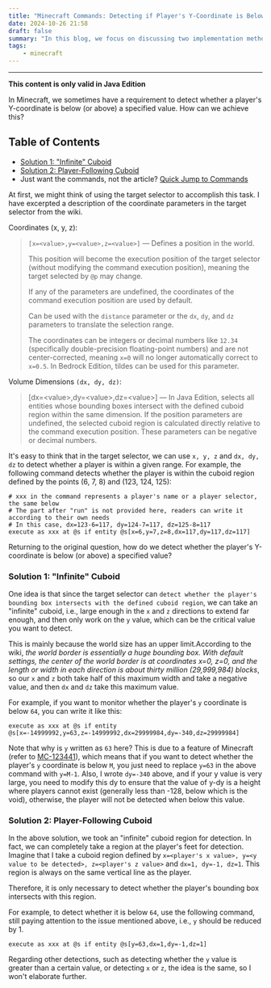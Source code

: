 ```yaml
---
title: "Minecraft Commands: Detecting if Player's Y-Coordinate is Below a Specified Value"
date: 2024-10-26 21:58
draft: false
summary: "In this blog, we focus on discussing two implementation methods, both of which can effectively detect whether the player's y-value is below a specified value."
tags: 
    - minecraft
---
```


---

**This content is only valid in Java Edition**

In Minecraft, we sometimes have a requirement to detect whether a player's Y-coordinate is below (or above) a specified value. How can we achieve this?

## Table of Contents
* [Solution 1: "Infinite" Cuboid](#solution-1-infinite-cuboid)
* [Solution 2: Player-Following Cuboid](#solution-2-player-following-cuboid)
* Just want the commands, not the article? [Quick Jump to Commands](#fastjump)

At first, we might think of using the target selector to accomplish this task. I have excerpted a description of the coordinate parameters in the target selector from the wiki.

Coordinates (x, y, z):
>`[x=<value>,y=<value>,z=<value>]` — Defines a position in the world.
>
>This position will become the execution position of the target selector (without modifying the command execution position), meaning the target selected by `@p` may change.
>
>If any of the parameters are undefined, the coordinates of the command execution position are used by default.
>
>Can be used with the `distance` parameter or the `dx`, `dy`, and `dz` parameters to translate the selection range.
>
>The coordinates can be integers or decimal numbers like `12.34` (specifically double-precision floating-point numbers) and are not center-corrected, meaning `x=0` will no longer automatically correct to `x=0.5`. In Bedrock Edition, tildes can be used for this parameter.

Volume Dimensions `(dx, dy, dz)`:
>[dx=\<value\>,dy=\<value\>,dz=\<value\>] — In Java Edition, selects all entities whose bounding boxes intersect with the defined cuboid region within the same dimension. If the position parameters are undefined, the selected cuboid region is calculated directly relative to the command execution position. These parameters can be negative or decimal numbers.

It's easy to think that in the target selector, we can use `x, y, z` and `dx, dy, dz` to detect whether a player is within a given range. For example, the following command detects whether the player is within the cuboid region defined by the points (6, 7, 8) and (123, 124, 125):
```minecraft
# xxx in the command represents a player's name or a player selector, the same below
# The part after "run" is not provided here, readers can write it according to their own needs
# In this case, dx=123-6=117, dy=124-7=117, dz=125-8=117
execute as xxx at @s if entity @s[x=6,y=7,z=8,dx=117,dy=117,dz=117]
```
Returning to the original question, how do we detect whether the player's Y-coordinate is below (or above) a specified value?

### Solution 1: "Infinite" Cuboid

One idea is that since the target selector can `detect whether the player's bounding box intersects with the defined cuboid region`, we can take an "infinite" cuboid, i.e., large enough in the `x` and `z` directions to extend far enough, and then only work on the `y` value, which can be the critical value you want to detect.

This is mainly because the world size has an upper limit.According to the wiki, *the world border is essentially a huge bounding box. With default settings, the center of the world border is at coordinates x=0, z=0, and the length or width in each direction is about thirty million (29,999,984) blocks*, so our `x` and `z` both take half of this maximum width and take a negative value, and then `dx` and `dz` take this maximum value.

For example, if you want to monitor whether the player's `y` coordinate is below `64`, you can write it like this:

```minecraft
execute as xxx at @s if entity @s[x=-14999992,y=63,z=-14999992,dx=29999984,dy=-340,dz=29999984]
```

Note that why is `y` written as `63` here? This is due to a feature of Minecraft (refer to [MC-123441](https://bugs.mojang.com/browse/MC-123441)), which means that if you want to detect whether the player's `y` coordinate is below `M`, you just need to replace `y=63` in the above command with `y=M-1`. Also, I wrote `dy=-340` above, and if your y value is very large, you need to modify this dy to ensure that the value of y-dy is a height where players cannot exist (generally less than -128, below which is the void), otherwise, the player will not be detected when below this value.

### Solution 2: Player-Following Cuboid

In the above solution, we took an "infinite" cuboid region for detection. In fact, we can completely take a region at the player's feet for detection. Imagine that I take a cuboid region defined by `x=<player's x value>, y=<y value to be detected>, z=<player's z value>` and `dx=1, dy=-1, dz=1`. This region is always on the same vertical line as the player.

<div id="fastjump"></div>

Therefore, it is only necessary to detect whether the player's bounding box intersects with this region.

For example, to detect whether it is below `64`, use the following command, still paying attention to the issue mentioned above, i.e., `y` should be reduced by 1.

```minecraft
execute as xxx at @s if entity @s[y=63,dx=1,dy=-1,dz=1]
```

Regarding other detections, such as detecting whether the `y` value is greater than a certain value, or detecting `x` or `z`, the idea is the same, so I won't elaborate further.